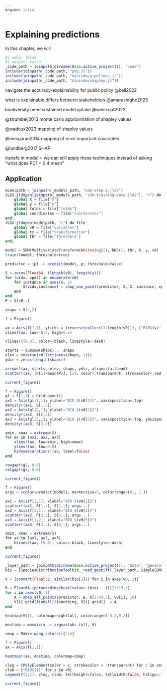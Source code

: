 ```yaml
---
engine: julia
---
```


# Explaining predictions {#sec-explanations}

In this chapter, we will

```julia
#| echo: false
#| output: false
_code_path = joinpath(dirname(Base.active_project()), "code")
include(joinpath(_code_path, "pkg.jl"))
include(joinpath(_code_path, "minisdm/pipelines.jl"))
include(joinpath(_code_path, "minisdm/shapley.jl"))
```

navigate the accuracy-explainability for public policy @bell2022

what is explainable differs between stakeholders @amarasinghe2023

biodiversity need sustained model uptake @weiskopf2022

@strumbelj2013 monte carlo approximation of shapley values

@wadoux2023 mapping of shapley values

@mesgaran2014 mapping of most important covariates

@lundberg2017 SHAP

transfo in model = we can still apply these techniques instead of asking "what does PC1 = 0.4 mean"

## Application

```julia
modelpath = joinpath(_models_path, "sdm-step-2.jld2")
JLD2.jldopen(joinpath(_models_path, "sdm-training-data.jld2"), "r") do file
    global X = file["X"]
    global y = file["y"]
    global folds = file["folds"]
    global coordinates = file["coordinates"]
end;
JLD2.jldopen(modelpath, "r") do file
    global v0 = file["variables"]
    global tr = file["transformation"]
    global thr = file["threshold"]
end;

model = SDM(MultivariateTransform{Whitening}(), NBC(), thr, X, y, v0)
train!(model; threshold=true)
```

```julia
predictor = (p) -> predict(model, p; threshold=false)

S = zeros(Float64, (length(v0), length(y)))
for (vidx, vpos) in enumerate(v0)
    for instance in axes(S, 2)
        S[vidx,instance] = shap_one_point(predictor, X, X, instance, vpos, 100)
    end
end
P = X[v0,:]
```

```julia
shaps = S[:,2]

f = Figure()

ax = Axis(f[1,1], yticks = (reverse(collect(1:length(v0))), ["BIO$(v)" for v in v0]))
xlims!(ax, low=-0.5, high=0.5)

vlines!([0.0], color=:black, linestyle=:dash)

starts = cumsum(shaps) .- shaps
elev = reverse(collect(axes(shaps, 1)))
ydir = zeros(length(shaps))

arrows!(ax, starts, elev, shaps, ydir, align=:tailhead)
scatter!(ax, [P[1]-mean(P)], [1], color=:transparent, strokecolor=:red, strokewidth=3, markersize=25)

current_figure()
```

```julia
f = Figure()
gl = f[1,1] = GridLayout()
ax1 = Axis(gl[1,1]; ylabel="BIO $(v0[1])", xaxisposition=:top)
density!(ax1, S[1,:])
ax2 = Axis(gl[2,1]; ylabel="BIO $(v0[2])")
density!(ax2, S[2,:])
ax3 = Axis(gl[3,1]; ylabel="BIO $(v0[3])", xaxisposition=:top, yaxisposition=:right)
density!(ax3, S[3,:])

xmin, xmax = extrema(S)
for ax in [ax1, ax2, ax3]
    xlims!(ax, low=xmin, high=xmax)
    ylims!(ax, low=0.0)
    hideydecorations!(ax, label=false)
end

rowgap!(gl, 0.0)
colgap!(gl, 0.0)

current_figure()
```

```julia
f = Figure()
args = (color=predict(model), markersize=5, colorrange=(0., 1.))

ax1 = Axis(f[1,1]; xlabel="BIO $(v0[1])")
scatter!(ax1, P[1,:], S[1,:]; args...)
ax2 = Axis(f[2,1]; xlabel="BIO $(v0[2])")
scatter!(ax2, P[2,:], S[2,:]; args...)
ax3 = Axis(f[1,2]; xlabel="BIO $(v0[3])")
scatter!(ax3, P[3,:], S[3,:]; args...)

xmin, xmax = extrema(S)
for ax in [ax1, ax2, ax3]
    hlines!(ax, [0.0], color=:black, linestyle=:dash)
end

current_figure()
```

```julia
_layer_path = joinpath(dirname(Base.active_project()), "data", "general", "layers.tiff")
bio = [SpeciesDistributionToolkit._read_geotiff(_layer_path, SimpleSDMResponse; bandnumber=i) for i in 1:19]
```

```julia
V = [convert(Float32, similar(bio[1])) for i in axes(v0, 1)]

B = Float64.(permutedims(hcat(values.(bio)...)))[1:19,:]
for i in axes(v0, 1)
    A = shap_all_points(predictor, B, X[1:19,:], v0[i], 10)
    V[i].grid[findall(!isnothing, V[i].grid)] .= A
end
```

```julia
heatmap(V[1], colormap=nightfall, colorrange=(-0.2,0.2))
```

```julia
mostimp = mosaic(x -> argmax(abs.(x)), V)

cmap = Makie.wong_colors()[2:4]

f = Figure()
ax = Axis(f[1,1])

heatmap!(ax, mostimp, colormap=cmap)

cleg = [PolyElement(color = c, strokecolor = :transparent) for c in cmap]
clab = ["BIO$(s)" for s in v0]
Legend(f[1,1], cleg, clab; tellheight=false, tellwidth=false, halign=:left, valign=:top, margin=(10, 10, 10, 10))

current_figure()
```